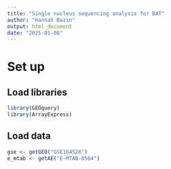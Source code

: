 ```yaml
---
title: "Single nucleus sequencing analysis for BAT"
author: "Hannah Bazin"
output: html_document
date: "2025-01-08"
---
```


# Set up

## Load libraries

```r
library(GEOquery)
library(ArrayExpress)
```

## Load data

```r
gse <- getGEO("GSE164528")
e_mtab <- getAE("E-MTAB-8564")
```









